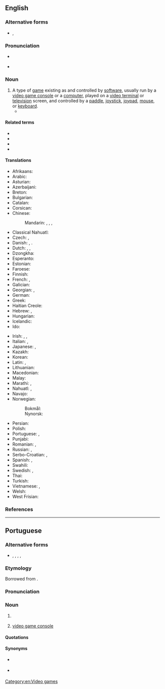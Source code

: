 {{also|videogame|video-game|vídeo-game|vídeo game}}
==English==

===Alternative forms===
* {{l|en|videogame}}, {{l|en|video-game}}

===Pronunciation===
* {{a|UK}} {{IPA|en|/ˈvɪ.di.əʊ̯ˌɡeɪm/}}
* {{a|US}} {{IPA|en|/ˈvɪ.di.oʊ̯ˌɡeɪm/}}

===Noun===
{{wikipedia}}
{{en-noun}}

# A type of [[game]] existing as and controlled by [[software]], usually run by a [[video game console]] or a [[computer]], played on a [[videoterminal|video terminal]] or [[television]] screen, and controlled by a [[paddle]], [[joystick]], [[joypad]], [[mouse]], or [[keyboard]]. {{defdate|1973<ref>{{R:Etymonline|video}}</ref>}}
#*{{quote-song|en|author={{w|Lana Del Rey}}; {{w|Justin Parker}}|title=[[w:Video Games (song)|Video Games]]|album={{w|Born to Die}}|date=7 October 2011|artist=Lana Del Rey|passage=Swinging in the backyard / Pull up in your fast car whistling my name / Open up a beer / And you say get over here and play a '''video game''' / [...] / I say you the bestest / Lean in for a big kiss, put his favorite perfume on / Go play your '''video game'''}}

====Related terms====
* {{l|en|video gaming}}
* {{l|en|electronic game}}
* {{l|en|computer game}}
* {{l|en|mobile game}}

====Translations====
{{trans-top|game controlled by software}}
* Afrikaans: {{t|af|videospeletjie}}
* Arabic: {{t|ar|لَعْبَةْ فِيدِيُو|f}}
* Asturian: {{t|ast|videoxuegu|m}}
* Azerbaijani: {{t|az|video oyun}}
* Breton: {{t|br|c'hoari video}}
* Bulgarian: {{t|bg|видеоигра́|f}}
* Catalan: {{t+|ca|videojoc|m}}
* Corsican: {{t|co|videoghjocu|m}}
* Chinese:
*: Mandarin: {{t+|cmn|電子遊戲|sc=Hani}}, {{t+|cmn|电子游戏|tr=diànzǐ yóuxì|sc=Hani}}, {{t|cmn|電腦遊戲|sc=Hani}}, {{t|cmn|电脑游戏|tr=diànnǎo yóuxì|sc=Hani}}
* Classical Nahuatl: {{t|nci|chīuhpōhualhuaztli patōlli}}
* Czech: {{t|cs|videohra|f}}, {{t|cs|počítačová hra|f}}
* Danish: {{t+|da|computerspil|n}} {{qualifier|computer}}, {{t|da|konsolspil|n}} {{qualifier|console}}. {{t|da|videospil|n}} {{qualifier|console, rare}}
* Dutch: {{t+|nl|videospel|n}}, {{t+|nl|videospelletje|n}}, {{t+|nl|game|m}}
* Dzongkha: {{t|dz|བརྙན་འཁོར་རྩེདམོ}}
* Esperanto: {{t|eo|videoludo}}
* Estonian: {{t|et|videomäng}}
* Faroese: {{t|fo|telduspøl}}
* Finnish: {{t+|fi|videopeli}}
* French: {{t+|fr|jeu vidéo|m}}, {{t+|fr|jeux vidéo|m-p}}
* Galician: {{t|gl|videoxogo|m}}
* Georgian: {{t|ka|ვიდეო თამაში}}, {{t|ka|ვიდეოთამაში}}
* German: {{t+|de|Videospiel|n}}
* Greek: {{t+|el|βιντεοπαιχνίδι|n}}
* Haitian Creole: {{t|ht|jwèt videyo}}
* Hebrew: {{t+|he|מִשְׂחַק מַחְשֵׁב|tr=miskhak makhšev|m}}, {{t|he|מִשְׂחַק וִידֵאוֹ|tr=miskhak vide'o|m}}
* Hungarian: {{t+|hu|videojáték}}
* Icelandic: {{t|is|tölvuleikur|m}}
* Ido: {{t|io|videoludo}}
{{trans-mid}}
* Irish: {{t|ga|cluiche físeán|m}}, {{t|ga|físchluiche|m}}, {{t|ga|cluiche físe|m}}
* Italian: {{t+|it|videogioco|m}}, {{t+|it|videogiochi|m-p}}
* Japanese: {{t|ja|テレビゲーム|tr=terebi gēmu}}, {{t|ja|ビデオゲーム|tr=bideo gēmu}}
* Kazakh: {{t|kk|бейне ойын}}
* Korean: {{t|ko|비디오 게임}}
* Latin: {{t+|la|ludus}} {{t|la|electronicus}}, {{t+|la|ludus}} {{t|la|visualis}}
* Lithuanian: {{t|lt|video žaidimai}}
* Macedonian: {{t|mk|видеои́гра|f}}
* Malay: {{t|ms|permainan video}}
* Marathi: {{t|mr|संगणक खेळ|m}}, {{t|mr|व्हिडियो गेम|m}}
* Nahuatl: {{t|nah|videopatolli}}, {{t|nah|tepoztlamahuizoloni patolli}}
* Navajo: {{t|nv|ániʼ ííłdinii}}
* Norwegian:
*: Bokmål: {{t|nb|videospill|n}}
*: Nynorsk: {{t|nn|videospel|n}}
* Persian: {{t|fa|بازیهای رایانه|tr=bâzihâ-ye râyâne|sc=fa-Arab}}
* Polish: {{t|pl|gra wideo|f}}
* Portuguese: {{t+|pt|videojogo|m}}, {{t+|pt|vídeo game|m}}
* Punjabi: {{t|pa|ਵਿਡਿਓ-ਗੇਮ|f|tr=viḍio-gēm}}
* Romanian: {{t+|ro|joc video|n}}, {{t|ro|jocuri video|n-p}}
* Russian: {{t+|ru|компью́терная игра́|f}}, {{t+|ru|видеоигра́|f}}
* Serbo-Croatian: {{t|sh|видео игра|f}}, {{t|sh|video igra|f}}
* Spanish: {{t|es|juego de video}}, {{t+|es|videojuego}}
* Swahili: {{t|sw|mchezo wa video}}
* Swedish: {{t+|sv|TV-spel|n}}, {{t|sv|videospel|n}}
* Thai: {{t|th|เกมคอมพิวเตอร์}}
* Turkish: {{t|tr|bilgisayar oyunları}}
* Vietnamese: {{t|vi|trò chơi điện tử}}, {{t+|vi|game}}
* Welsh: {{t|cy|'n fideo herwhela|f}}
* West Frisian: {{t|fy|Kompjûterspultsje}}
{{trans-bottom}}

===References===
<references/>

[[Category:en:Video games]]

----

==Portuguese==

===Alternative forms===
* {{l|pt|videogame}}, {{l|pt|vídeo-game}}, {{l|pt|vídeo game}}, {{l|pt|vídeo game}}, {{l|pt|videogueime}} {{qualifier|rare}}

===Etymology===
Borrowed from {{bor|pt|en|video game}}.

=== Pronunciation ===
{{pt-IPA|vídio gueime}}

===Noun===
{{pt-noun|m|s}}

# {{l|en|video game}} {{gloss|software game}}
# {{lb|pt|Brazil}} [[video game console]]

====Quotations====
{{seeCites|pt}}

====Synonyms====
* {{sense|video game}} {{l|pt|videojogo}}
* {{sense|video game console}} {{l|pt|console}}

{{topics|pt|Video games}}